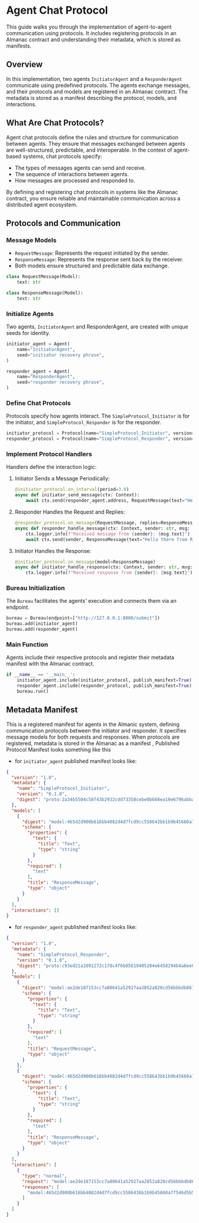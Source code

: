 # Agent Chat Protocol

This guide walks you through the implementation of agent-to-agent communication using protocols. It includes registering protocols in an Almanac contract and understanding their metadata, which is stored as manifests.

## Overview

In this implementation, two agents `InitiatorAgent` and a `ResponderAgent` communicate using predefined protocols. The agents exchange messages, and their protocols and models are registered in an Almanac contract. The metadata is stored as a manifest describing the protocol, models, and interactions.

## What Are Chat Protocols?
Agent chat protocols define the rules and structure for communication between agents. They ensure that messages exchanged between agents are well-structured, predictable, and interoperable. In the context of agent-based systems, chat protocols specify:

- The types of messages agents can send and receive.
- The sequence of interactions between agents.
- How messages are processed and responded to.


By defining and registering chat protocols in systems like the Almanac contract, you ensure reliable and maintainable communication across a distributed agent ecosystem.

## Protocols and Communication

### Message Models

- `RequestMessage`: Represents the request initiated by the sender.
- `ResponseMessage`: Represents the response sent back by the receiver.
- Both models ensure structured and predictable data exchange.

```py copy
class RequestMessage(Model):
    text: str

class ResponseMessage(Model):
    text: str
```

### Initialize Agents

Two agents, `InitiatorAgent` and ResponderAgent, are created with unique seeds for identity.

```py copy
initiator_agent = Agent(
    name="InitiatorAgent", 
    seed="initiator recovery phrase", 
)

responder_agent = Agent(
    name="ResponderAgent", 
    seed="responder recovery phrase", 
)
```

### Define Chat Protocols

Protocols specify how agents interact. The `SimpleProtocol_Initiator` is for the initiator, and `SimpleProtocol_Responder` is for the responder.

```py copy
initiator_protocol = Protocol(name="SimpleProtocol_Initiator", version="0.1.0")
responder_protocol = Protocol(name="SimpleProtocol_Responder", version="0.1.0")
```

### Implement Protocol Handlers
Handlers define the interaction logic:
1. Initiator Sends a Message Periodically:
   
   ```py copy
   @initiator_protocol.on_interval(period=3.0)
   async def initiator_send_message(ctx: Context):
       await ctx.send(responder_agent.address, RequestMessage(text="Hello there from Initiator!"))
   ```

2. Responder Handles the Request and Replies:

   ```py copy
   @responder_protocol.on_message(RequestMessage, replies=ResponseMessage)
   async def responder_handle_message(ctx: Context, sender: str, msg: RequestMessage):
       ctx.logger.info(f"Received message from {sender}: {msg.text}")
       await ctx.send(sender, ResponseMessage(text="Hello there from Responder!"))
   ```

3. Initiator Handles the Response:

   ```py copy
   @initiator_protocol.on_message(model=ResponseMessage)
   async def initiator_handle_response(ctx: Context, sender: str, msg: ResponseMessage):
       ctx.logger.info(f"Received response from {sender}: {msg.text}")
   ```

### Bureau Initialization
The `Bureau` facilitates the agents' execution and connects them via an endpoint.

```py copy
bureau = Bureau(endpoint=["http://127.0.0.1:8000/submit"])
bureau.add(initiator_agent)
bureau.add(responder_agent)
```

### Main Function
Agents include their respective protocols and register their metadata manifest with the Almanac contract.

```py copy
if __name__ == '__main__':
    initiator_agent.include(initiator_protocol, publish_manifest=True)
    responder_agent.include(responder_protocol, publish_manifest=True)
    bureau.run()
```

## Metadata Manifest
This is a registered manifest for agents in the Almanic system, defining communication protocols between the initiator and responder. It specifies message models for both requests and responses.
When protocols are registered, metadata is stored in the Almanac as a manifest , Published Protocol Manifest looks something like this

- for `initiator_agent` published manifest looks like:
```json
{
  "version": "1.0",
  "metadata": {
    "name": "SimpleProtocol_Initiator",
    "version": "0.1.0",
    "digest": "proto:2a34b5504c58f43b2932cdd73358cebe0b668ea10e6796abba3dec8a4c50f25b"
  },
  "models": [
    {
      "digest": "model:465d2d900b616bb4082d4d7fcd9cc558643bb1b9b45660a7f546d5b5b5c0aba5",
      "schema": {
        "properties": {
          "text": {
            "title": "Text",
            "type": "string"
          }
        },
        "required": [
          "text"
        ],
        "title": "ResponseMessage",
        "type": "object"
      }
    }
  ],
  "interactions": []
}
```
- for `responder_agent` published manifest looks like:

```json
{
  "version": "1.0",
  "metadata": {
    "name": "SimpleProtocol_Responder",
    "version": "0.1.0",
    "digest": "proto:c93ed21a1091272c178c4f6b05619405204e6458294b4a6ee080299bf20e619a"
  },
  "models": [
    {
      "digest": "model:ae2de187153cc7a80641a52927aa2852a820cd56bbbdb8671a0d1e643472f9b7",
      "schema": {
        "properties": {
          "text": {
            "title": "Text",
            "type": "string"
          }
        },
        "required": [
          "text"
        ],
        "title": "RequestMessage",
        "type": "object"
      }
    },
    {
      "digest": "model:465d2d900b616bb4082d4d7fcd9cc558643bb1b9b45660a7f546d5b5b5c0aba5",
      "schema": {
        "properties": {
          "text": {
            "title": "Text",
            "type": "string"
          }
        },
        "required": [
          "text"
        ],
        "title": "ResponseMessage",
        "type": "object"
      }
    }
  ],
  "interactions": [
    {
      "type": "normal",
      "request": "model:ae2de187153cc7a80641a52927aa2852a820cd56bbbdb8671a0d1e643472f9b7",
      "responses": [
        "model:465d2d900b616bb4082d4d7fcd9cc558643bb1b9b45660a7f546d5b5b5c0aba5"
      ]
    }
  ]
}
```